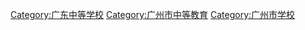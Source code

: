 [[Category:广东中等学校|Category:广东中等学校]]
[[Category:广州市中等教育|Category:广州市中等教育]]
[[Category:广州市学校|Category:广州市学校]]